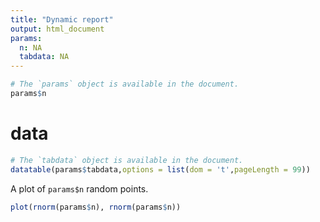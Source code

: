 ```yaml
---
title: "Dynamic report"
output: html_document
params:
  n: NA
  tabdata: NA
---
```


```r
# The `params` object is available in the document.
params$n

```
# data
```r
# The `tabdata` object is available in the document.
datatable(params$tabdata,options = list(dom = 't',pageLength = 99))
```

A plot of `params$n` random points.

```r
plot(rnorm(params$n), rnorm(params$n))
```